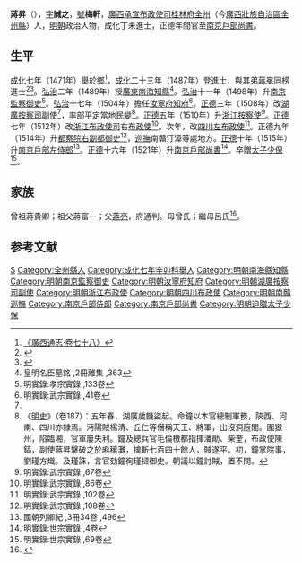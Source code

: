 {{Otheruses|other=名为蒋诚之的其他人物|蒋诚之}}
{{Self-contradictory|time=2021-12-08T10:28:36+00:00}}
{{明清人物信息框
| 姓名 = 蔣昇
| 原名 =
| 圖片名稱= 
| 圖片大小 =
| 圖片說明 = 
| 最高職務 = 南京戶部尚書
| 國家 = 大明 
| 爵位 =
| 籍貫 = 湖廣永州府祁陽縣
| 族裔 = 
| 字號 = 字誠之，號梅軒
| 諡號 =
| 出生日期 = 景泰元年（1450年）
| 出生地點 = <!---湖廣永州府祁陽縣--->
| 逝世日期 = 嘉靖五年（1526年） 
| 逝世地點 =
| 墓葬 =
| 配偶 = 
| 親屬 = 弟 [[蔣冕|蔣冕]]
| 出身 =
* 成化二十三年丁未科同進士出身
| 經歷 =
| 著作 =  
}}
'''蔣昇'''（{{bd|1450年||1526年|catIdx=Jiang蒋}}），[[表字|字]]'''誠之'''，[[號|號]]'''梅軒'''，[[廣西承宣布政使司|廣西承宣布政使司]][[桂林府|桂林府]][[全州|全州]]（今[[廣西壯族自治區|廣西壯族自治區]][[全州縣|全州縣]]）人，[[明朝|明朝]]政治人物，成化丁未進士，正德年間官至[[南京戶部尚書|南京戶部尚書]]。

==生平==
[[成化|成化]]七年（1471年）舉於鄉<ref>[http://archive.org/stream/06042738.cn#page/n82/mode/2up 《廣西通志‧卷七十八》]</ref>，[[成化|成化]]二十三年（1487年）登[[進士|進士]]，與其弟[[蔣冕|蔣冕]]同榜進士<ref>{{Cite book|title=《[[皇明贡举考|皇明贡举考]]》卷五|last=（明）[[张朝瑞|张朝瑞]]|first=|publisher=《续修四库全书》史部第828册|year=|isbn=|location=|pages=}}</ref><ref>{{Cite book|title=贡举志五种 上|last=鲁小俊，江俊伟著|first=|publisher=武汉：武汉大学出版社|year=2009|isbn=978-7-307-07043-1|location=|pages=256-258}}</ref>。[[弘治|弘治]]二年（1489年）授[[廣東|廣東]][[南海|南海]][[知縣|知縣]]<ref>皇明名臣墓銘 ,2冊離集 ,363</ref>。[[弘治|弘治]]十一年（1498年）升[[南京|南京]][[監察御史|監察御史]]<ref>明實錄:孝宗實錄 ,133卷</ref>。[[弘治|弘治]]十七年（1504年）擔任[[汝寧府|汝寧府]][[知府|知府]]<ref name="明實錄:武宗實錄 ,41卷">明實錄:武宗實錄 ,41卷</ref>。[[正德_(明朝)|正德]]三年（1508年）改[[湖廣|湖廣]][[按察司|按察司]]副使<ref name="明實錄:武宗實錄 ,41卷"/>，率部平定當地民變<ref>《[[明史|明史]]》（卷187）：五年春，湖廣歲饑盜起。命鐘以本官總制軍務，陝西、河南、四川亦隸焉。沔陽賊楊清、丘仁等僭稱天王、將軍，出沒洞庭間。圍嶽州，陷臨湘，官軍屢失利。鐘及總兵官毛倫檄都指揮潘勛、柴奎，布政使陳鎬，副使蔣昇擊破之於麻穰灘，擒斬七百四十餘人，賊遂平。初，鐘掌院事，劉瑾方熾。及瑾誅，言官劾鐘徇瑾撻御史。朝議以鐘討賊，置不問。</ref>。[[正德_(明朝)|正德]]五年（1510年）升[[浙江|浙江]][[按察使|按察使]]<ref>明實錄:武宗實錄 ,67卷</ref>。[[正德_(明朝)|正德]]七年（1512年）改[[浙江布政使司|浙江布政使司]]右[[布政使|布政使]]<ref>明實錄:武宗實錄 ,86卷</ref>。次年，改[[四川|四川]][[左布政使|左布政使]]<ref>明實錄:武宗實錄 ,102卷</ref>。正德九年（1514年）升[[都察院|都察院]][[右副都御史|右副都御史]]<ref>明實錄:武宗實錄 ,108卷</ref>，[[巡撫|巡撫]]南贛汀漳等處地方。[[正德_(明朝)|正德]]十年（1515年）升[[南京|南京]][[戶部左侍郎|戶部左侍郎]]<ref>國朝列卿紀 ,3冊34卷 ,496</ref>。[[正德_(明朝)|正德]]十六年（1521年）升[[南京戶部尚書|南京戶部尚書]]<ref>明實錄:世宗實錄 ,4卷</ref>。卒贈[[太子少保|太子少保]]<ref>明實錄:世宗實錄 ,69卷</ref>。

== 家族 ==
曾祖蔣貴卿；祖父蔣富一；父[[蔣亮|蔣亮]]，府通判。母曾氏；繼母呂氏<ref>{{Cite book|title=天一阁藏明代科举录选刊 登科录 点校本|last=龚延明主编|first=|publisher=宁波出版社|year=2016|isbn=978-7-5526-2320-8|location=宁波|pages=|quote=《天一閣藏明代科舉錄選刊.登科錄》之《成化二十三年進士登科錄》}}</ref>。

==参考文献==
{{reflist|2}}
{{wikisource|明史/卷187}}

{{成化二十三年丁未科殿試金榜}}

{{Authority control}}

{{DEFAULTSORT:Jiang}}
[[Category:蔣姓|S]]
[[Category:全州縣人|Category:全州縣人]]
[[Category:成化七年辛卯科舉人|Category:成化七年辛卯科舉人]]
[[Category:明朝南海縣知縣|Category:明朝南海縣知縣]]
[[Category:明朝南京監察御史|Category:明朝南京監察御史]]
[[Category:明朝汝寧府知府|Category:明朝汝寧府知府]]
[[Category:明朝湖廣按察司副使|Category:明朝湖廣按察司副使]]
[[Category:明朝浙江布政使|Category:明朝浙江布政使]]
[[Category:明朝四川布政使|Category:明朝四川布政使]]
[[Category:明朝南贛巡撫|Category:明朝南贛巡撫]]
[[Category:南京戶部侍郎|Category:南京戶部侍郎]]
[[Category:南京戶部尚書|Category:南京戶部尚書]]
[[Category:明朝追贈太子少保|Category:明朝追贈太子少保]]